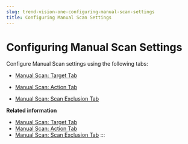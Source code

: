 ```yaml
---
slug: trend-vision-one-configuring-manual-scan-settings
title: Configuring Manual Scan Settings
---
```

# Configuring Manual Scan Settings

Configure Manual Scan settings using the following tabs:

- [Manual Scan: Target Tab](manual-scan-targets.mdx)

- [Manual Scan: Action Tab](manual-scan-actions.mdx)

- [Manual Scan: Scan Exclusion Tab](manual-scan-scan-exclusions-apex.mdx)

**Related information**

- [Manual Scan: Target Tab](manual-scan-targets.mdx)
- [Manual Scan: Action Tab](manual-scan-actions.mdx)
- [Manual Scan: Scan Exclusion Tab](manual-scan-scan-exclusions-apex.mdx)
:::
